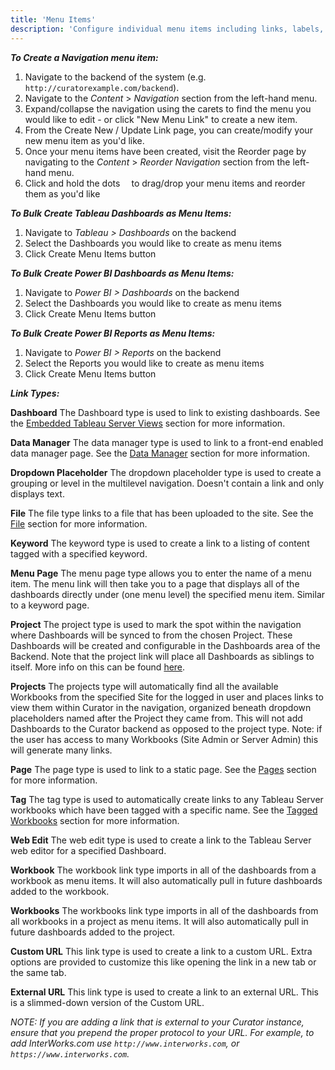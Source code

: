 ---
title: 'Menu Items'
description: 'Configure individual menu items including links, labels, icons, and access permissions for effective site navigation.'
---

***To Create a Navigation menu item:***

1. Navigate to the backend of the system (e.g. `http://curatorexample.com/backend`).
2. Navigate to the *Content* > *Navigation* section from the left-hand menu.
3. Expand/collapse the navigation using the carets to find the menu you would like to edit - or click "New Menu Link" to
 create a new item.
4. From the Create New / Update Link page, you can create/modify your new menu item as you'd like.
5. Once your menu items have been created, visit the Reorder page by navigating to the *Content* > *Reorder Navigation*
section from the left-hand menu.
6. Click and hold the dots ⠀ to drag/drop your menu items and reorder them as you'd like

***To Bulk Create Tableau Dashboards as Menu Items:***

1. Navigate to *Tableau > Dashboards* on the backend
2. Select the Dashboards you would like to create as menu items
3. Click Create Menu Items button

***To Bulk Create Power BI Dashboards as Menu Items:***

1. Navigate to *Power BI > Dashboards* on the backend
2. Select the Dashboards you would like to create as menu items
3. Click Create Menu Items button

***To Bulk Create Power BI Reports as Menu Items:***

1. Navigate to *Power BI > Reports* on the backend
2. Select the Reports you would like to create as menu items
3. Click Create Menu Items button

***Link Types:***

**Dashboard**
The Dashboard type is used to link to existing dashboards.  See the [Embedded Tableau Server Views](/embedding_using_analytics/tableau_dashboards/adding_a_dashboard)
section for more information.

**Data Manager**
The data manager type is used to link to a front-end enabled data manager page. See the [Data Manager](/embedding_using_analytics/data_manager/data_manager_basics)
section for more information.

**Dropdown Placeholder**
The dropdown placeholder type is used to create a grouping or level in the multilevel navigation. Doesn't contain a link
and only displays text.

**File**
The file type links to a file that has been uploaded to the site. See the [File](/site_content_design/files/files)
section for more information.

**Keyword**
The keyword type is used to create a link to a listing of content tagged with a specified keyword.

**Menu Page**
The menu page type allows you to enter the name of a menu item. The menu link will then take you to a page that displays
all of the dashboards directly under (one menu level) the specified menu item. Similar to a keyword page.

**Project**
The project type is used to mark the spot within the navigation where Dashboards will be synced to from the chosen Project.
These Dashboards will be created and configurable in the Dashboards area of the Backend. Note that the project link will
place all Dashboards as siblings to itself. More info on this can be found [here](https://interworks.com/blog/morr/2017/11/22/automatically-sync-your-dashboards-portals-tableau/).

**Projects**
The projects type will automatically find all the available Workbooks from the specified Site for the logged in user and
places links to view them within Curator in the navigation, organized beneath dropdown placeholders named after the Project
they came from. This will not add Dashboards to the Curator backend as opposed to the project type. Note: if the user has
access to many Workbooks (Site Admin or Server Admin) this will generate many links.

**Page**
The page type is used to link to a static page.  See the [Pages](/site_content_design/pages/pages_overview)
section for more information.

**Tag**
The tag type is used to automatically create links to any Tableau Server workbooks which have been tagged with a specific
name. See the [Tagged Workbooks](/site_content_design/menus/tagged_workbooks)
section for more information.

**Web Edit**
The web edit type is used to create a link to the Tableau Server web editor for a specified Dashboard.

**Workbook**
The workbook link type imports in all of the dashboards from a workbook as menu items. It will also automatically pull in
future dashboards added to the workbook.

**Workbooks**
The workbooks link type imports in all of the dashboards from all workbooks in a project as menu items. It will also automatically
pull in future dashboards added to the project.

**Custom URL**
This link type is used to create a link to a custom URL. Extra options are provided to customize this like opening the link
in a new tab or the same tab.

**External URL**
This link type is used to create a link to an external URL. This is a slimmed-down version of the Custom URL.

*NOTE: If you are adding a link that is external to your Curator instance, ensure that you prepend the proper protocol to
your URL. For example, to add InterWorks.com use `http://www.interworks.com`, or `https://www.interworks.com`.*
